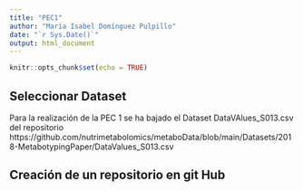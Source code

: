 ```yaml
---
title: "PEC1"
author: "María Isabel Domínguez Pulpillo"
date: "`r Sys.Date()`"
output: html_document
---
```


```r
knitr::opts_chunk$set(echo = TRUE)
```

## Seleccionar Dataset

Para la realización de la PEC 1 se ha bajado el Dataset DataVAlues_S013.csv del repositorio https://github.com/nutrimetabolomics/metaboData/blob/main/Datasets/2018-MetabotypingPaper/DataValues_S013.csv

## Creación de un repositorio en git Hub

